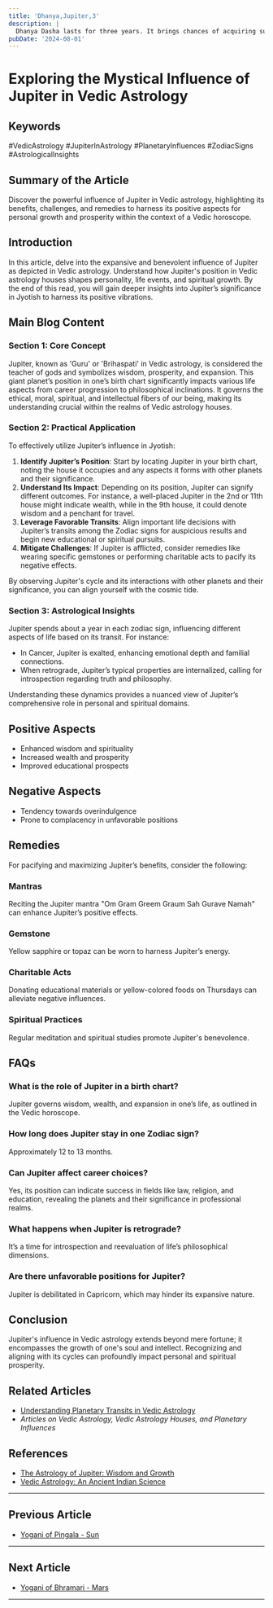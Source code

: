 ```yaml
---
title: 'Dhanya,Jupiter,3'
description: |
  Dhanya Dasha lasts for three years. It brings chances of acquiring sufficient wealth and ensures success in state-related matters.
pubDate: '2024-08-01'
---
```


# Exploring the Mystical Influence of Jupiter in Vedic Astrology

## Keywords
#VedicAstrology #JupiterInAstrology #PlanetaryInfluences #ZodiacSigns #AstrologicalInsights

## Summary of the Article
Discover the powerful influence of Jupiter in Vedic astrology, highlighting its benefits, challenges, and remedies to harness its positive aspects for personal growth and prosperity within the context of a Vedic horoscope.

## Introduction
In this article, delve into the expansive and benevolent influence of Jupiter as depicted in Vedic astrology. Understand how Jupiter's position in Vedic astrology houses shapes personality, life events, and spiritual growth. By the end of this read, you will gain deeper insights into Jupiter’s significance in Jyotish to harness its positive vibrations.

## Main Blog Content

### **Section 1: Core Concept**
Jupiter, known as 'Guru' or 'Brihaspati' in Vedic astrology, is considered the teacher of gods and symbolizes wisdom, prosperity, and expansion. This giant planet’s position in one’s birth chart significantly impacts various life aspects from career progression to philosophical inclinations. It governs the ethical, moral, spiritual, and intellectual fibers of our being, making its understanding crucial within the realms of Vedic astrology houses.

### **Section 2: Practical Application**
To effectively utilize Jupiter’s influence in Jyotish:
1. **Identify Jupiter’s Position**: Start by locating Jupiter in your birth chart, noting the house it occupies and any aspects it forms with other planets and their significance.
2. **Understand Its Impact**: Depending on its position, Jupiter can signify different outcomes. For instance, a well-placed Jupiter in the 2nd or 11th house might indicate wealth, while in the 9th house, it could denote wisdom and a penchant for travel.
3. **Leverage Favorable Transits**: Align important life decisions with Jupiter’s transits among the Zodiac signs for auspicious results and begin new educational or spiritual pursuits.
4. **Mitigate Challenges**: If Jupiter is afflicted, consider remedies like wearing specific gemstones or performing charitable acts to pacify its negative effects.

By observing Jupiter's cycle and its interactions with other planets and their significance, you can align yourself with the cosmic tide.

### **Section 3: Astrological Insights**
Jupiter spends about a year in each zodiac sign, influencing different aspects of life based on its transit. For instance:
- In Cancer, Jupiter is exalted, enhancing emotional depth and familial connections.
- When retrograde, Jupiter’s typical properties are internalized, calling for introspection regarding truth and philosophy.

Understanding these dynamics provides a nuanced view of Jupiter’s comprehensive role in personal and spiritual domains.

## Positive Aspects
- Enhanced wisdom and spirituality
- Increased wealth and prosperity
- Improved educational prospects

## Negative Aspects
- Tendency towards overindulgence
- Prone to complacency in unfavorable positions

## Remedies
For pacifying and maximizing Jupiter’s benefits, consider the following:
### Mantras
Reciting the Jupiter mantra "Om Gram Greem Graum Sah Gurave Namah" can enhance Jupiter’s positive effects.
### Gemstone
Yellow sapphire or topaz can be worn to harness Jupiter’s energy.
### Charitable Acts
Donating educational materials or yellow-colored foods on Thursdays can alleviate negative influences.
### Spiritual Practices
Regular meditation and spiritual studies promote Jupiter's benevolence.

## FAQs
### What is the role of Jupiter in a birth chart?
Jupiter governs wisdom, wealth, and expansion in one’s life, as outlined in the Vedic horoscope.

### How long does Jupiter stay in one Zodiac sign?
Approximately 12 to 13 months.

### Can Jupiter affect career choices?
Yes, its position can indicate success in fields like law, religion, and education, revealing the planets and their significance in professional realms.

### What happens when Jupiter is retrograde?
It’s a time for introspection and reevaluation of life’s philosophical dimensions.

### Are there unfavorable positions for Jupiter?
Jupiter is debilitated in Capricorn, which may hinder its expansive nature.

## Conclusion
Jupiter's influence in Vedic astrology extends beyond mere fortune; it encompasses the growth of one's soul and intellect. Recognizing and aligning with its cycles can profoundly impact personal and spiritual prosperity.

## Related Articles
- [Understanding Planetary Transits in Vedic Astrology](#)
- *Articles on Vedic Astrology, Vedic Astrology Houses, and Planetary Influences*

## References
- [The Astrology of Jupiter: Wisdom and Growth](#)
- [Vedic Astrology: An Ancient Indian Science](#)
---

## Previous Article
- [Yogani of Pingala - Sun](/blogs-md/0402_Yogini_Dasha/0502_Pingala_Sun_2.mdx)

---

## Next Article
- [Yogani of Bhramari - Mars](/blogs-md/0402_Yogini_Dasha/0504_Bhramari_Mars_4.mdx)

---
